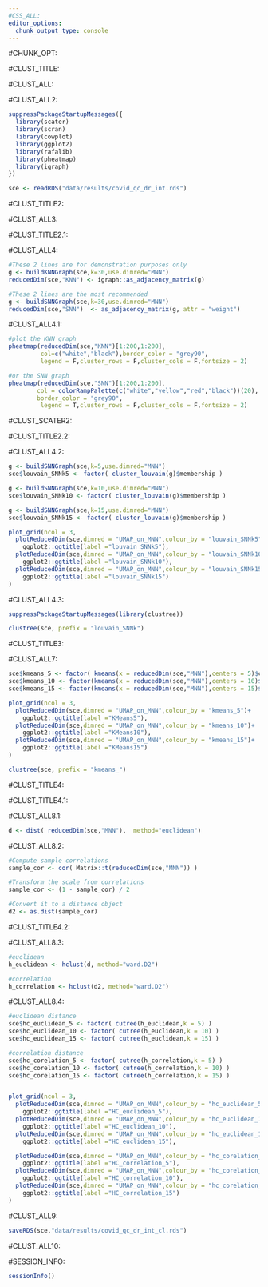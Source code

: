```yaml
---
#CSS_ALL:
editor_options:
  chunk_output_type: console
---
```


#CHUNK_OPT:

#CLUST_TITLE:

#CLUST_ALL:

#CLUST_ALL2:

```r

suppressPackageStartupMessages({
  library(scater)
  library(scran)
  library(cowplot)
  library(ggplot2)
  library(rafalib)
  library(pheatmap)
  library(igraph)
})

sce <- readRDS("data/results/covid_qc_dr_int.rds")
```

#CLUST_TITLE2:

#CLUST_ALL3:

#CLUST_TITLE2.1:

#CLUST_ALL4:

```r
#These 2 lines are for demonstration purposes only
g <- buildKNNGraph(sce,k=30,use.dimred="MNN")
reducedDim(sce,"KNN") <- igraph::as_adjacency_matrix(g)

#These 2 lines are the most recommended
g <- buildSNNGraph(sce,k=30,use.dimred="MNN")
reducedDim(sce,"SNN")  <- as_adjacency_matrix(g, attr = "weight")
```

#CLUST_ALL4.1:

```r
#plot the KNN graph
pheatmap(reducedDim(sce,"KNN")[1:200,1:200],
         col=c("white","black"),border_color = "grey90",
         legend = F,cluster_rows = F,cluster_cols = F,fontsize = 2)

#or the SNN graph
pheatmap(reducedDim(sce,"SNN")[1:200,1:200],
        col = colorRampPalette(c("white","yellow","red","black"))(20),
        border_color = "grey90",
         legend = T,cluster_rows = F,cluster_cols = F,fontsize = 2)
```

#CLUST_SCATER2:


#CLUST_TITLE2.2:

#CLUST_ALL4.2:


```r
g <- buildSNNGraph(sce,k=5,use.dimred="MNN")
sce$louvain_SNNk5 <- factor( cluster_louvain(g)$membership )

g <- buildSNNGraph(sce,k=10,use.dimred="MNN")
sce$louvain_SNNk10 <- factor( cluster_louvain(g)$membership )

g <- buildSNNGraph(sce,k=15,use.dimred="MNN")
sce$louvain_SNNk15 <- factor( cluster_louvain(g)$membership )

plot_grid(ncol = 3,
  plotReducedDim(sce,dimred = "UMAP_on_MNN",colour_by = "louvain_SNNk5")+
    ggplot2::ggtitle(label ="louvain_SNNk5"),
  plotReducedDim(sce,dimred = "UMAP_on_MNN",colour_by = "louvain_SNNk10")+
    ggplot2::ggtitle(label ="louvain_SNNk10"),
  plotReducedDim(sce,dimred = "UMAP_on_MNN",colour_by = "louvain_SNNk15")+
    ggplot2::ggtitle(label ="louvain_SNNk15")
)
```


#CLUST_ALL4.3:


```r
suppressPackageStartupMessages(library(clustree))

clustree(sce, prefix = "louvain_SNNk")
```

#CLUST_TITLE3:

#CLUST_ALL7:

```r
sce$kmeans_5 <- factor( kmeans(x = reducedDim(sce,"MNN"),centers = 5)$cluster )
sce$kmeans_10 <- factor(kmeans(x = reducedDim(sce,"MNN"),centers = 10)$cluster)
sce$kmeans_15 <- factor(kmeans(x = reducedDim(sce,"MNN"),centers = 15)$cluster)

plot_grid(ncol = 3,
  plotReducedDim(sce,dimred = "UMAP_on_MNN",colour_by = "kmeans_5")+
    ggplot2::ggtitle(label ="KMeans5"),
  plotReducedDim(sce,dimred = "UMAP_on_MNN",colour_by = "kmeans_10")+
    ggplot2::ggtitle(label ="KMeans10"),
  plotReducedDim(sce,dimred = "UMAP_on_MNN",colour_by = "kmeans_15")+
    ggplot2::ggtitle(label ="KMeans15")
)
```

```r
clustree(sce, prefix = "kmeans_")
```

#CLUST_TITLE4:

#CLUST_TITLE4.1:

#CLUST_ALL8.1:

```r
d <- dist( reducedDim(sce,"MNN"),  method="euclidean")
```

#CLUST_ALL8.2:

```r
#Compute sample correlations
sample_cor <- cor( Matrix::t(reducedDim(sce,"MNN")) )

#Transform the scale from correlations
sample_cor <- (1 - sample_cor) / 2

#Convert it to a distance object
d2 <- as.dist(sample_cor)
```

#CLUST_TITLE4.2:

#CLUST_ALL8.3:

```r
#euclidean
h_euclidean <- hclust(d, method="ward.D2")

#correlation
h_correlation <- hclust(d2, method="ward.D2")
```

#CLUST_ALL8.4:

```r
#euclidean distance
sce$hc_euclidean_5 <- factor( cutree(h_euclidean,k = 5) )
sce$hc_euclidean_10 <- factor( cutree(h_euclidean,k = 10) )
sce$hc_euclidean_15 <- factor( cutree(h_euclidean,k = 15) )

#correlation distance
sce$hc_corelation_5 <- factor( cutree(h_correlation,k = 5) )
sce$hc_corelation_10 <- factor( cutree(h_correlation,k = 10) )
sce$hc_corelation_15 <- factor( cutree(h_correlation,k = 15) )


plot_grid(ncol = 3,
  plotReducedDim(sce,dimred = "UMAP_on_MNN",colour_by = "hc_euclidean_5")+
    ggplot2::ggtitle(label ="HC_euclidean_5"),
  plotReducedDim(sce,dimred = "UMAP_on_MNN",colour_by = "hc_euclidean_10")+
    ggplot2::ggtitle(label ="HC_euclidean_10"),
  plotReducedDim(sce,dimred = "UMAP_on_MNN",colour_by = "hc_euclidean_15")+
    ggplot2::ggtitle(label ="HC_euclidean_15"),

  plotReducedDim(sce,dimred = "UMAP_on_MNN",colour_by = "hc_corelation_5")+
    ggplot2::ggtitle(label ="HC_correlation_5"),
  plotReducedDim(sce,dimred = "UMAP_on_MNN",colour_by = "hc_corelation_10")+
    ggplot2::ggtitle(label ="HC_correlation_10"),
  plotReducedDim(sce,dimred = "UMAP_on_MNN",colour_by = "hc_corelation_15")+
    ggplot2::ggtitle(label ="HC_correlation_15")
)
```


#CLUST_ALL9:

```r
saveRDS(sce,"data/results/covid_qc_dr_int_cl.rds")
```

#CLUST_ALL10:


#SESSION_INFO:

```r
sessionInfo()
```
